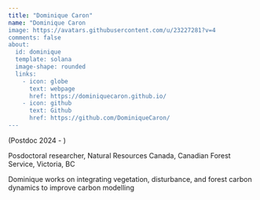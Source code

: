 ```yaml
---
title: "Dominique Caron"
name: "Dominique Caron
image: https://avatars.githubusercontent.com/u/23227281?v=4
comments: false
about: 
  id: dominique
  template: solana
  image-shape: rounded
  links: 
    - icon: globe
      text: webpage
      href: https://dominiquecaron.github.io/
    - icon: github
      text: Github
      href: https://github.com/DominiqueCaron/
---
```


::: {#isolde}

(Postdoc 2024 - )

Posdoctoral researcher, Natural Resources Canada, Canadian Forest Service, Victoria, BC

Dominique works on integrating vegetation, disturbance, and forest carbon dynamics to improve carbon modelling

:::

